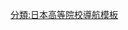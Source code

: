 {{Navbox
|name = 京都·宗教系大學院聯合
|title = [[京都·宗教系大學院聯合|<span style="color:#fff">京都·宗教系大學院聯合</span>]]
|titlestyle = background:#7f1e01; color:#fff;
|bodyclass = hlist
|list1 =
* [[大谷大學]]
* [[皇学馆大学]]
* [[高野山大學]]
* [[種智院大學]]
* [[同志社大學]]
* [[花園大學]]
* [[佛教大學]]
* [[龍谷大學]]
}}<noinclude>
[[分類:日本高等院校導航模板]]
</noinclude>